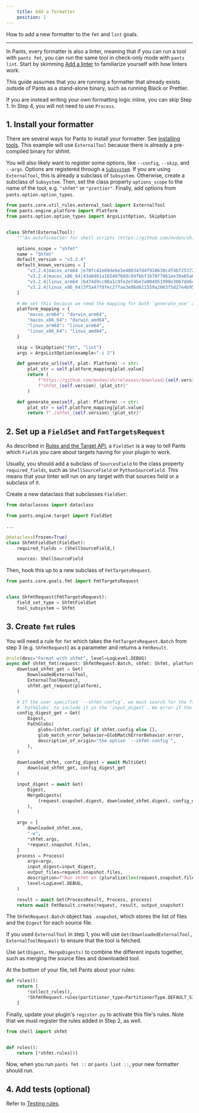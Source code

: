 ```yaml
---
    title: Add a formatter
    position: 1
---
```


How to add a new formatter to the `fmt` and `lint` goals.

---

In Pants, every formatter is also a linter, meaning that if you can run a tool with `pants fmt`, you can run the same tool in check-only mode with `pants lint`. Start by skimming [Add a linter](./add-a-linter.mdx) to familiarize yourself with how linters work.

This guide assumes that you are running a formatter that already exists outside of Pants as a stand-alone binary, such as running Black or Prettier.

If you are instead writing your own formatting logic inline, you can skip Step 1. In Step 4, you will not need to use `Process`.

## 1. Install your formatter

There are several ways for Pants to install your formatter. See [Installing tools](../the-rules-api/installing-tools.mdx). This example will use `ExternalTool` because there is already a pre-compiled binary for shfmt.

You will also likely want to register some options, like `--config`, `--skip`, and `--args`. Options are registered through a [`Subsystem`](../the-rules-api/options-and-subsystems.mdx). If you are using `ExternalTool`, this is already a subclass of `Subsystem`. Otherwise, create a subclass of `Subsystem`. Then, set the class property `options_scope` to the name of the tool, e.g. `"shfmt"` or `"prettier"`. Finally, add options from `pants.option.option_types`.

```python
from pants.core.util_rules.external_tool import ExternalTool
from pants.engine.platform import Platform
from pants.option.option_types import ArgsListOption, SkipOption


class Shfmt(ExternalTool):
    """An autoformatter for shell scripts (https://github.com/mvdan/sh)."""

    options_scope = "shfmt"
    name = "Shfmt"
    default_version = "v3.2.4"
    default_known_versions = [
        "v3.2.4|macos_arm64 |e70fc42e69debe3e400347d4f918630cdf4bf2537277d672bbc43490387508ec|2998546",
        "v3.2.4|macos_x86_64|43a0461a1b54070ddc04fbbf1b78f7861ee39a65a61f5466d15a39c4aba4f917|2980208",
        "v3.2.4|linux_arm64 |6474d9cc08a1c9fe2ef4be7a004951998e3067d46cf55a011ddd5ff7bfab3de6|2752512",
        "v3.2.4|linux_x86_64|3f5a47f8fec27fae3e06d611559a2063f5d27e4b9501171dde9959b8c60a3538|2797568",
    ]

    # We set this because we need the mapping for both `generate_exe` and `generate_url`.
    platform_mapping = {
        "macos_arm64": "darwin_arm64",
        "macos_x86_64": "darwin_amd64",
        "linux_arm64": "linux_arm64",
        "linux_x86_64": "linux_amd64",
    }

    skip = SkipOption("fmt", "lint")
    args = ArgsListOption(example="-i 2")

    def generate_url(self, plat: Platform) -> str:
        plat_str = self.platform_mapping[plat.value]
        return (
            f"https://github.com/mvdan/sh/releases/download/{self.version}/"
            f"shfmt_{self.version}_{plat_str}"
        )

    def generate_exe(self, plat: Platform) -> str:
        plat_str = self.platform_mapping[plat.value]
        return f"./shfmt_{self.version}_{plat_str}"
```

## 2. Set up a `FieldSet` and `FmtTargetsRequest`

As described in [Rules and the Target API](../the-rules-api/rules-and-the-target-api.mdx), a `FieldSet` is a way to tell Pants which `Field`s you care about targets having for your plugin to work.

Usually, you should add a subclass of `SourcesField` to the class property `required_fields`, such as `ShellSourceField` or `PythonSourceField`. This means that your linter will run on any target with that sources field or a subclass of it.

Create a new dataclass that subclasses `FieldSet`:

```python
from dataclasses import dataclass

from pants.engine.target import FieldSet

...

@dataclass(frozen=True)
class ShfmtFieldSet(FieldSet):
    required_fields = (ShellSourceField,)

    sources: ShellSourceField
```

Then, hook this up to a new subclass of `FmtTargetsRequest`.

```python
from pants.core.goals.fmt import FmtTargetsRequest


class ShfmtRequest(FmtTargetsRequest):
    field_set_type = ShfmtFieldSet
    tool_subsystem = Shfmt
```

## 3. Create `fmt` rules

You will need a rule for `fmt` which takes the `FmtTargetsRequest.Batch` from step 3 (e.g. `ShfmtRequest`) as a parameter and returns a `FmtResult`.

```python
@rule(desc="Format with shfmt", level=LogLevel.DEBUG)
async def shfmt_fmt(request: ShfmtRequest.Batch, shfmt: Shfmt, platform: Platform) -> FmtResult:
    download_shfmt_get = Get(
        DownloadedExternalTool,
        ExternalToolRequest,
        shfmt.get_request(platform),
    )

    # If the user specified `--shfmt-config`, we must search for the file they specified with
    # `PathGlobs` to include it in the `input_digest`. We error if the file cannot be found.
    config_digest_get = Get(
        Digest,
        PathGlobs(
            globs=[shfmt.config] if shfmt.config else [],
            glob_match_error_behavior=GlobMatchErrorBehavior.error,
            description_of_origin="the option `--shfmt-config`",
        ),
    )

    downloaded_shfmt, config_digest = await MultiGet(
        download_shfmt_get, config_digest_get
    )

    input_digest = await Get(
        Digest,
        MergeDigests(
            (request.snapshot.digest, downloaded_shfmt.digest, config_digest)
        ),
    )

    argv = [
        downloaded_shfmt.exe,
        "-w",
        *shfmt.args,
        *request.snapshot.files,
    ]
    process = Process(
        argv=argv,
        input_digest=input_digest,
        output_files=request.snapshot.files,
        description=f"Run shfmt on {pluralize(len(request.snapshot.files), 'file')}.",
        level=LogLevel.DEBUG,
    )

    result = await Get(ProcessResult, Process, process)
    return await FmtResult.create(request, result, output_snapshot)
```

The `ShfmtRequest.Batch` object has `.snapshot`, which stores the list of files and the `Digest` for each source file.

If you used `ExternalTool` in step 1, you will use `Get(DownloadedExternalTool, ExternalToolRequest)` to ensure that the tool is fetched.

Use `Get(Digest, MergeDigests)` to combine the different inputs together, such as merging the source files and downloaded tool.

At the bottom of your file, tell Pants about your rules:

```python
def rules():
    return [
      	*collect_rules(),
        *ShfmtRequest.rules(partitioner_type=PartitionerType.DEFAULT_SINGLE_PARTITION),
    ]
```

Finally, update your plugin's `register.py` to activate this file's rules. Note that we must register the rules added in Step 2, as well.

```python title="pants-plugins/shell/register.py"
from shell import shfmt


def rules():
    return [*shfmt.rules()]
```

Now, when you run `pants fmt ::` or `pants lint ::`, your new formatter should run.

## 4. Add tests (optional)

Refer to [Testing rules](../the-rules-api/testing-plugins.mdx).

